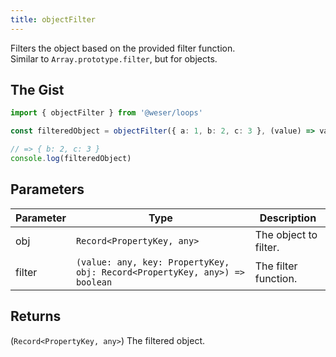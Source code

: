 ```yaml
---
title: objectFilter
---
```


Filters the object based on the provided filter function.<br />
Similar to `Array.prototype.filter`, but for objects.

## The Gist

```ts
import { objectFilter } from '@weser/loops'

const filteredObject = objectFilter({ a: 1, b: 2, c: 3 }, (value) => value > 1)

// => { b: 2, c: 3 }
console.log(filteredObject)
```

## Parameters

| Parameter | Type                                                                       | Description           |
| --------- | -------------------------------------------------------------------------- | --------------------- |
| obj       | `Record<PropertyKey, any>`                                                 | The object to filter. |
| filter    | `(value: any, key: PropertyKey, obj: Record<PropertyKey, any>) => boolean` | The filter function.  |

## Returns

(`Record<PropertyKey, any>`) The filtered object.
